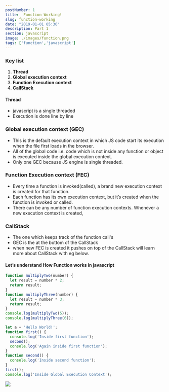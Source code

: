 ```yaml
---
postNumber: 1
title:  Function Working!
slug: function-working
date: "2019-01-01 05:30"
description: Part 1
section: javascript
image: ./images/function.png
tags: ['function','javascript']
---
```


### Key list 
1. **Thread**
2. **Global execution context**
3. **Function Execution context**
4. **CallStack**

#### Thread
- javascript is a single threaded 
- Execution is done line by line

### Global execution context (GEC)
- This is the default execution context in which JS code start its execution when the file first loads in the browser.
- All of the global code  i.e. code which is not inside any function or object is executed inside the global execution context.
- Only one GEC because JS engine is single threaded.

### Function Execution context (FEC)
- Every time a function is invoked(called), a brand new execution context is created for that function. 
- Each function has its own execution context, but it’s created when the function is invoked or called. 
- There can be any number of function execution contexts. Whenever a new execution context is created, 

### CallStack
- The one which keeps track of the function call's 
- GEC is the at the bottom of the CallStack
- when new FEC is created it pushes on top of the CallStack will learn more about CallStack with eg below.

#### Let’s understand **How Function works in javascript**


```js
function multiplyTwo(number) {
  let result = number * 2;
  return result;
}
function multiplyThree(number) {
  let result = number * 3;
  return result;
}
console.log(multiplyTwo(5));
console.log(multiplyThree(6));
```
```js
let a = 'Hello World!';
function first() {
  console.log('Inside first function');
  second();
  console.log('Again inside first function');
}
function second() {
  console.log('Inside second function');
}
first();
console.log('Inside Global Execution Context');
```

<img class="gif" src="./images/function.gif"/>
